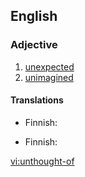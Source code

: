 ==English==

===Adjective===
{{en-adj}}

# [[unexpected]]
# [[unimagined]]

====Translations====
{{trans-top|unexpected}}
* Finnish: {{t|fi|odottamaton}}
{{trans-mid}}
{{trans-bottom}}

{{trans-top|unimagined}}
* Finnish: {{t|fi|ennalta-arvaamaton}}
{{trans-mid}}
{{trans-bottom}}

[[vi:unthought-of]]